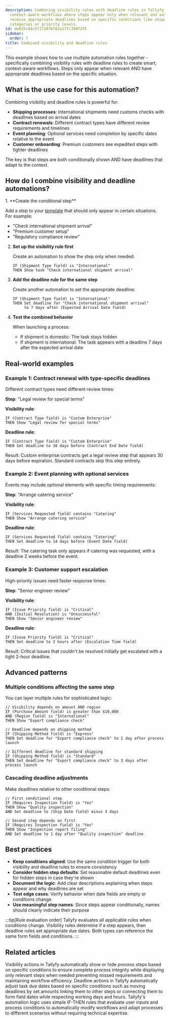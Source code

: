 ```yaml
---
description: Combining visibility rules with deadline rules in Tallyfy creates smart
  context-aware workflows where steps appear only when relevant and automatically
  receive appropriate deadlines based on specific conditions like shipment types contract
  categories or priority levels.
id: de035c04c5f17287bf83a17fc39df255
sidebar:
  order: 7
title: Combined visibility and deadline rules
---
```



This example shows how to use multiple automation rules together - specifically combining visibility rules with deadline rules to create smart, context-aware workflows. Steps only appear when relevant AND have appropriate deadlines based on the specific situation.

## What is the use case for this automation?

Combining visibility and deadline rules is powerful for:

- **Shipping processes**: International shipments need customs checks with deadlines based on arrival dates
- **Contract renewals**: Different contract types have different review requirements and timelines
- **Event planning**: Optional services need completion by specific dates relative to the event
- **Customer onboarding**: Premium customers see expedited steps with tighter deadlines

The key is that steps are both conditionally shown AND have deadlines that adapt to the context.

## How do I combine visibility and deadline automations?

<Steps>
1. **Create the conditional step**
   
   Add a step to your [template](/products/pro/documenting/templates/) that should only appear in certain situations. For example:
   - "Check international shipment arrival"
   - "Premium customer setup"
   - "Regulatory compliance review"

2. **Set up the visibility rule first**
   
   Create an automation to show the step only when needed:
   ```
   IF (Shipment Type field) is "International"
   THEN Show task "Check international shipment arrival"
   ```

3. **Add the deadline rule for the same step**
   
   Create another automation to set the appropriate deadline:
   ```
   IF (Shipment Type field) is "International"
   THEN Set deadline for "Check international shipment arrival" 
        to 7 days after (Expected Arrival Date field)
   ```

4. **Test the combined behavior**
   
   When launching a process:
   - If shipment is domestic: The task stays hidden
   - If shipment is international: The task appears with a deadline 7 days after the expected arrival date
</Steps>

## Real-world examples

### Example 1: Contract renewal with type-specific deadlines

Different contract types need different review times:

**Step**: "Legal review for special terms"

**Visibility rule**:
```
IF (Contract Type field) is "Custom Enterprise"
THEN Show "Legal review for special terms"
```

**Deadline rule**:
```
IF (Contract Type field) is "Custom Enterprise"
THEN Set deadline to 30 days before (Contract End Date field)
```

Result: Custom enterprise contracts get a legal review step that appears 30 days before expiration. Standard contracts skip this step entirely.

### Example 2: Event planning with optional services

Events may include optional elements with specific timing requirements:

**Step**: "Arrange catering service"

**Visibility rule**:
```
IF (Services Requested field) contains "Catering"
THEN Show "Arrange catering service"
```

**Deadline rule**:
```
IF (Services Requested field) contains "Catering"
THEN Set deadline to 14 days before (Event Date field)
```

Result: The catering task only appears if catering was requested, with a deadline 2 weeks before the event.

### Example 3: Customer support escalation

High-priority issues need faster response times:

**Step**: "Senior engineer review"

**Visibility rule**:
```
IF (Issue Priority field) is "Critical"
AND (Initial Resolution) is "Unsuccessful"
THEN Show "Senior engineer review"
```

**Deadline rule**:
```
IF (Issue Priority field) is "Critical"
THEN Set deadline to 2 hours after (Escalation Time field)
```

Result: Critical issues that couldn't be resolved initially get escalated with a tight 2-hour deadline.

## Advanced patterns

### Multiple conditions affecting the same step

You can layer multiple rules for sophisticated logic:

```
// Visibility depends on amount AND region
IF (Purchase Amount field) is greater than $10,000
AND (Region field) is "International"
THEN Show "Export compliance check"

// Deadline depends on shipping method
IF (Shipping Method field) is "Express"
THEN Set deadline for "Export compliance check" to 1 day after process launch

// Different deadline for standard shipping
IF (Shipping Method field) is "Standard"
THEN Set deadline for "Export compliance check" to 3 days after process launch
```

### Cascading deadline adjustments

Make deadlines relative to other conditional steps:

```
// First conditional step
IF (Requires Inspection field) is "Yes"
THEN Show "Quality inspection"
AND Set deadline to (Ship Date field) minus 3 days

// Second step depends on first
IF (Requires Inspection field) is "Yes"
THEN Show "Inspection report filing"
AND Set deadline to 1 day after "Quality inspection" deadline
```

## Best practices

- **Keep conditions aligned**: Use the same condition trigger for both visibility and deadline rules to ensure consistency
- **Consider hidden step defaults**: Set reasonable default deadlines even for hidden steps in case they're shown
- **Document the logic**: Add clear descriptions explaining when steps appear and why deadlines are set
- **Test edge cases**: Verify behavior when date fields are empty or conditions change
- **Use meaningful step names**: Since steps appear conditionally, names should clearly indicate their purpose

:::tip[Rule evaluation order]
Tallyfy evaluates all applicable rules when conditions change. Visibility rules determine if a step appears, then deadline rules set appropriate due dates. Both types can reference the same form fields and conditions.
:::


## Related articles
<CardGrid>
<LinkTitleCard header="<b>Actions > Automate hiding or showing tasks</b>" href="/products/pro/documenting/templates/automations/actions/visibility-actions/" > Visibility actions in Tallyfy automatically show or hide process steps based on specific conditions to ensure complete process integrity while displaying only relevant steps when needed preventing missed requirements and maintaining workflow efficiency. </LinkTitleCard>
<LinkTitleCard header="<b>Actions > Automate deadline shifts on tasks</b>" href="/products/pro/documenting/templates/automations/actions/deadline-actions/" > Deadline actions in Tallyfy automatically adjust task due dates based on specific conditions such as moving deadlines by set amounts linking them to other steps or connecting them to form field dates while respecting working days and hours. </LinkTitleCard>
<LinkTitleCard header="<b>Conditionals > Logic operations explained</b>" href="/products/pro/documenting/templates/automations/logic-explained/" > Tallyfy's automation logic uses simple IF-THEN rules that evaluate user inputs and process conditions to automatically modify workflows and adapt processes to different scenarios without requiring technical expertise. </LinkTitleCard>
</CardGrid>